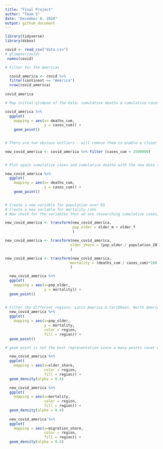 ```yaml
---
title: "Final Project"
author: "Team 5"
date: "December 8, 2020"
output: github_document
---
```


```r
library(tidyverse) 
library(dsbox) 
```

```r
covid <- read_csv("data.csv")
# glimpse(covid)
 names(covid)
```

```r

# Filter for the Americas 

  covid_america <- covid %>%
  filter(continent == "America")
  nrow(covid_america)
  
covid_america
```

```r

# Map initial glimpse of the data: cumulative deaths & cumulative cases

covid_america %>%
  ggplot(
    mapping = aes(x= deaths_cum,
                  y = cases_cum)) +
    geom_point()
  
```

```r

# There are two obvious outliers - will remove them to enable a closer analysis. Remove by filtering cumulative cases < 2,500,000

new_covid_america <- covid_america %>% filter (cases_cum < 2500000) 
  
```

```r

# Plot again cumulative cases and cumulative deaths with the new data set

new_covid_america %>%
  ggplot(
    mapping = aes(x= deaths_cum,
                  y = cases_cum)) +
    geom_point()
  
```

```r
# Create a new variable for population over 65
# Create a new variable for mortality rate
# Now check for the variables that we are researching cumulative cases, cumulative deaths, population density, migration share

new_covid_america <- transform(new_covid_america, 
                               pop_older = older_m + older_f
                               )

new_covid_america <- transform(new_covid_america,
                              older_share = (pop_older / population_2019)*100
                              )

new_covid_america <- transform(new_covid_america, 
                              mortality = (deaths_cum / cases_cum)*100
                              )

```


```r
  new_covid_america %>%
  ggplot(
    mapping = aes(x=pop_older,
                  y = mortality)) +
  geom_point()
    
```

```r

# Filter the different regions: Latin America & Caribbean, North America
  new_covid_america %>%
  ggplot(
    mapping = aes(x=pop_older,
                  y = mortality,
                  color = region,
                  fill = region)) +
  geom_point()  

```

```r

# geom point is not the best representation since a many points cover each other

  new_covid_america %>%
  ggplot(
    mapping = aes(x=older_share,
                  color = region,
                  fill = region)) +
  geom_density(alpha = 0.4)  

  new_covid_america %>%
  ggplot(
    mapping = aes(x=mortality,
                  color = region,
                  fill = region)) +
  geom_density(alpha = 0.4)  
  
  new_covid_america %>%
  ggplot(
    mapping = aes(x=migration_share,
                  color = region,
                  fill = region)) +
  geom_density(alpha = 0.4)  

```
